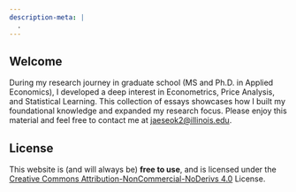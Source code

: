 ```yaml
---
description-meta: |
  .
---
```


## Welcome {.unnumbered}

During my research journey in graduate school (MS and Ph.D. in Applied Economics), I developed a deep interest in Econometrics, Price Analysis, and Statistical Learning. 
  This collection of essays showcases how I built my foundational knowledge and expanded my research focus. 
  Please enjoy this material and feel free to contact me at [jaeseok2@illinois.edu](mailto:jaeseok2@illinois.edu).

## License {.unnumbered}

This website is (and will always be) **free to use**, and is licensed under the [Creative Commons Attribution-NonCommercial-NoDerivs 4.0](https://creativecommons.org/licenses/by-nc-nd/4.0/) License.